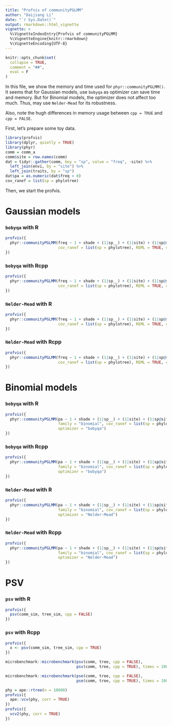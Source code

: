 ```yaml
---
title: "Profvis of communityPGLMM"
author: "Daijiang Li"
date: "`r Sys.Date()`"
output: rmarkdown::html_vignette
vignette: >
  %\VignetteIndexEntry{Profvis of communityPGLMM}
  %\VignetteEngine{knitr::rmarkdown}
  %\VignetteEncoding{UTF-8}
---
```


```r
knitr::opts_chunk$set(
  collapse = TRUE,
  comment = "##",
  eval = F
)
```

In this file, we show the memory and time used for `phyr::communityPGLMM()`. It seems that for Gaussian models, use `bobyqa` as optimizer can save time and memory. But for Binomial models, the optimizer does not affect too much. Thus, may use `Nelder-Mead` for its robustness.

Also, note the hugh differences in memory usage between `cpp = TRUE` and `cpp = FALSE`.

First, let's prepare some toy data.

```r
library(profvis)
library(dplyr, quietly = TRUE)
library(phyr)
comm = comm_a
comm$site = row.names(comm)
dat = tidyr::gather(comm, key = "sp", value = "freq", -site) %>% 
  left_join(envi, by = "site") %>% 
  left_join(traits, by = "sp")
dat$pa = as.numeric(dat$freq > 0)
cov_ranef = list(sp = phylotree)
```

Then, we start the profvis.

# Gaussian models

### `bobyqa` with R

```r
profvis({
  phyr::communityPGLMM(freq ~ 1 + shade + (1|sp__) + (1|site) + (1|sp@site), dat, 
                       cov_ranef = list(sp = phylotree), REML = TRUE, cpp = FALSE, optimizer = "bobyqa")
})
```

### `bobyqa` with Rcpp

```r
profvis({
  phyr::communityPGLMM(freq ~ 1 + shade + (1|sp__) + (1|site) + (1|sp@site), dat, 
                       cov_ranef = list(sp = phylotree), REML = TRUE, cpp = TRUE, optimizer = "bobyqa")
})
```

### `Nelder-Mead` with R

```r
profvis({
  phyr::communityPGLMM(freq ~ 1 + shade + (1|sp__) + (1|site) + (1|sp@site), dat, 
                       cov_ranef = list(sp = phylotree), REML = TRUE, cpp = FALSE, optimizer = "Nelder-Mead")
})
```

### `Nelder-Mead` with Rcpp

```r
profvis({
  phyr::communityPGLMM(freq ~ 1 + shade + (1|sp__) + (1|site) + (1|sp@site), dat, 
                       cov_ranef = list(sp = phylotree), REML = TRUE, cpp = TRUE, optimizer = "Nelder-Mead")
})
```

# Binomial models

### `bobyqa` with R

```r
profvis({
  phyr::communityPGLMM(pa ~ 1 + shade + (1|sp__) + (1|site) + (1|sp@site), dat, 
                       family = "binomial", cov_ranef = list(sp = phylotree), REML = TRUE, cpp = FALSE, 
                       optimizer = "bobyqa")
})
```

### `bobyqa` with Rcpp

```r
profvis({
  phyr::communityPGLMM(pa ~ 1 + shade + (1|sp__) + (1|site) + (1|sp@site), dat, 
                       family = "binomial", cov_ranef = list(sp = phylotree), REML = TRUE, cpp = TRUE, 
                       optimizer = "bobyqa")
})
```

### `Nelder-Mead` with R

```r
profvis({
  phyr::communityPGLMM(pa ~ 1 + shade + (1|sp__) + (1|site) + (1|sp@site), dat, 
                       family = "binomial", cov_ranef = list(sp = phylotree), REML = TRUE, cpp = FALSE, 
                       optimizer = "Nelder-Mead")
})
```

### `Nelder-Mead` with Rcpp

```r
profvis({
  phyr::communityPGLMM(pa ~ 1 + shade + (1|sp__) + (1|site) + (1|sp@site), dat, 
                       family = "binomial", cov_ranef = list(sp = phylotree), REML = TRUE, cpp = TRUE, 
                       optimizer = "Nelder-Mead")
})
```

# PSV

### `psv` with R

```r
profvis({
  psv(comm_sim, tree_sim, cpp = FALSE)
})
```

### `psv` with Rcpp

```r
profvis({
  x <- psv(comm_sim, tree_sim, cpp = TRUE)
})

microbenchmark::microbenchmark(psv(comm, tree, cpp = FALSE),
                               psv(comm, tree, cpp = TRUE), times = 100)

microbenchmark::microbenchmark(pse(comm, tree, cpp = FALSE),
                               pse(comm, tree, cpp = TRUE), times = 100)
```

```r
phy = ape::rtree(n = 10000)
profvis({
  ape::vcv(phy, corr = TRUE)
})
profvis({
  vcv2(phy, corr = TRUE)
})
```

